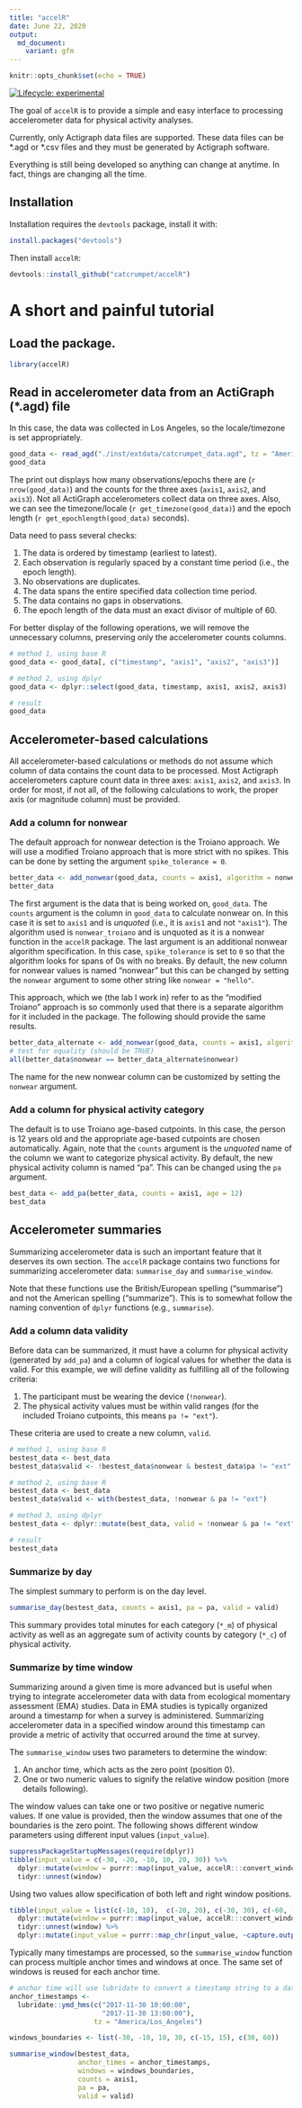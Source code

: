 ```yaml
---
title: "accelR"
date: June 22, 2020
output:
  md_document:
    variant: gfm
---
```


```r
knitr::opts_chunk$set(echo = TRUE)
```

<!-- badges: start -->
[![Lifecycle: experimental](https://img.shields.io/badge/lifecycle-experimental-orange.svg)](https://www.tidyverse.org/lifecycle/#experimental)
<!-- badges: end -->

The goal of `accelR` is to provide a simple and easy interface to processing accelerometer data for physical activity analyses.

Currently, only Actigraph data files are supported. These data files can be \*.agd or \*.csv files and they must be generated by Actigraph software.

Everything is still being developed so anything can change at anytime. In fact, things are changing all the time.

## Installation

Installation requires the `devtools` package, install it with:
```r
install.packages("devtools")
```

Then install `accelR`:
```r
devtools::install_github("catcrumpet/accelR")
```

# A short and painful tutorial

## Load the package.
```r
library(accelR)
```

## Read in accelerometer data from an ActiGraph (\*.agd) file
In this case, the data was collected in Los Angeles, so the locale/timezone is set appropriately.
```r
good_data <- read_agd("./inst/extdata/catcrumpet_data.agd", tz = "America/Los_Angeles")
good_data
```

The print out displays how many observations/epochs there are (`r nrow(good_data)`) and the counts for the three axes (`axis1`, `axis2`, and `axis3`). Not all ActiGraph accelerometers collect data on three axes. Also, we can see the timezone/locale (`r get_timezone(good_data)`) and the epoch length (`r get_epochlength(good_data)` seconds).

Data need to pass several checks:

  1. The data is ordered by timestamp (earliest to latest).
  2. Each observation is regularly spaced by a constant time period (i.e., the epoch length).
  3. No observations are duplicates.
  4. The data spans the entire specified data collection time period.
  5. The data contains no gaps in observations.
  6. The epoch length of the data must an exact divisor of multiple of 60.
  
For better display of the following operations, we will remove the unnecessary columns, preserving only the accelerometer counts columns.
```r
# method 1, using base R
good_data <- good_data[, c("timestamp", "axis1", "axis2", "axis3")]

# method 2, using dplyr
good_data <- dplyr::select(good_data, timestamp, axis1, axis2, axis3)

# result
good_data
```

## Accelerometer-based calculations
All accelerometer-based calculations or methods do not assume which column of data contains the count data to be processed. Most Actigraph accelerometers capture count data in three axes: `axis1`, `axis2`, and `axis3`. In order for most, if not all, of the following calculations to work, the proper axis (or magnitude column) must be provided.

### Add a column for nonwear
The default approach for nonwear detection is the Troiano approach. We will use a modified Troiano approach that is more strict with no spikes. This can be done by setting the argument `spike_tolerance = 0`.
```r
better_data <- add_nonwear(good_data, counts = axis1, algorithm = nonwear_troiano, spike_tolerance = 0)
better_data
```
The first argument is the data that is being worked on, `good_data`. The `counts` argument is the column in `good_data` to calculate nonwear on. In this case it is set to `axis1` and is *unquoted* (i.e., it is `axis1` and not `"axis1"`). The algorithm used is `nonwear_troiano` and is unquoted as it is a nonwear function in the `accelR` package. The last argument is an additional nonwear algorithm specification. In this case, `spike_tolerance` is set to `0` so that the algorithm looks for spans of 0s with no breaks. By default, the new column for nonwear values is named "nonwear" but this can be changed by setting the `nonwear` argument to some other string like `nonwear = "hello"`.

This approach, which we (the lab I work in) refer to as the "modified Troiano" approach is so commonly used that there is a separate algorithm for it included in the package. The following should provide the same results.
```r
better_data_alternate <- add_nonwear(good_data, counts = axis1, algorithm = nonwear_troiano_modified)
# test for equality (should be TRUE)
all(better_data$nonwear == better_data_alternate$nonwear)
```

The name for the new nonwear column can be customized by setting the `nonwear` argument.

### Add a column for physical activity category
The default is to use Troiano age-based cutpoints. In this case, the person is 12 years old and the appropriate age-based cutpoints are chosen automatically. Again, note that the `counts` argument is the *unquoted* name of the column we want to categorize physical activity. By default, the new physical activity column is named "pa". This can be changed using the `pa` argument.
```r
best_data <- add_pa(better_data, counts = axis1, age = 12)
best_data
```

## Accelerometer summaries
Summarizing accelerometer data is such an important feature that it deserves its own section. The `accelR` package contains two functions for summarizing accelerometer data: `summarise_day` and `summarise_window`. 

Note that these functions use the British/European spelling ("summarise") and not the American spelling ("summarize"). This is to somewhat follow the naming convention of `dplyr` functions (e.g., `summarise`).

### Add a column data validity
Before data can be summarized, it must have a column for physical activity (generated by  `add_pa`) and a column of logical values for whether the data is valid. For this example, we will define validity as fulfilling all of the following criteria:

  1. The participant must be wearing the device (`!nonwear`).
  2. The physical activity values must be within valid ranges (for the included Troiano cutpoints, this means `pa != "ext"`).
  
These criteria are used to create a new column, `valid`.
```r
# method 1, using base R
bestest_data <- best_data
bestest_data$valid <- !bestest_data$nonwear & bestest_data$pa != "ext"

# method 2, using base R
bestest_data <- best_data
bestest_data$valid <- with(bestest_data, !nonwear & pa != "ext")

# method 3, using dplyr
bestest_data <- dplyr::mutate(best_data, valid = !nonwear & pa != "ext")

# result
bestest_data
```

### Summarize by day
The simplest summary to perform is on the day level. 
```r
summarise_day(bestest_data, counts = axis1, pa = pa, valid = valid)
```

This summary provides total minutes for each category (`*_m`) of physical activity as well as an aggregate sum of activity counts by category (`*_c`) of physical activity.

### Summarize by time window
Summarizing around a given time is more advanced but is useful when trying to integrate accelerometer data with data from ecological momentary assessment (EMA) studies. Data in EMA studies is typically organized around a timestamp for when a survey is administered. Summarizing accelerometer data in a specified window around this timestamp can provide a metric of activity that occurred around the time at survey.

The `summarise_window` uses two parameters to determine the window:

  1. An anchor time, which acts as the zero point (position 0).
  2. One or two numeric values to signify the relative window position (more details following).
  
The window values can take one or two positive or negative numeric values. If one value is provided, then the window assumes that one of the boundaries is the zero point. The following shows different window parameters using different input values (`input_value`).
```r
suppressPackageStartupMessages(require(dplyr))
tibble(input_value = c(-30, -20, -10, 10, 20, 30)) %>%
  dplyr::mutate(window = purrr::map(input_value, accelR:::convert_window_)) %>%
  tidyr::unnest(window)
```

Using two values allow specification of both left and right window positions.
```r
tibble(input_value = list(c(-10, 10),  c(-20, 20), c(-30, 30), c(-60, -30), c(30, 60))) %>%
  dplyr::mutate(window = purrr::map(input_value, accelR:::convert_window_)) %>%
  tidyr::unnest(window) %>%
  dplyr::mutate(input_value = purrr::map_chr(input_value, ~capture.output(dput(.x))))
```

Typically many timestamps are processed, so the `summarise_window` function can process multiple anchor times and windows at once. The same set of windows is reused for each anchor time.

```r
# anchor time will use lubridate to convert a timestamp string to a datetime object
anchor_timestamps <- 
  lubridate::ymd_hms(c("2017-11-30 10:00:00", 
                       "2017-11-30 13:00:00"),
                     tz = "America/Los_Angeles")

windows_boundaries <- list(-30, -10, 10, 30, c(-15, 15), c(30, 60))

summarise_window(bestest_data, 
                 anchor_times = anchor_timestamps, 
                 windows = windows_boundaries,
                 counts = axis1, 
                 pa = pa, 
                 valid = valid)
```